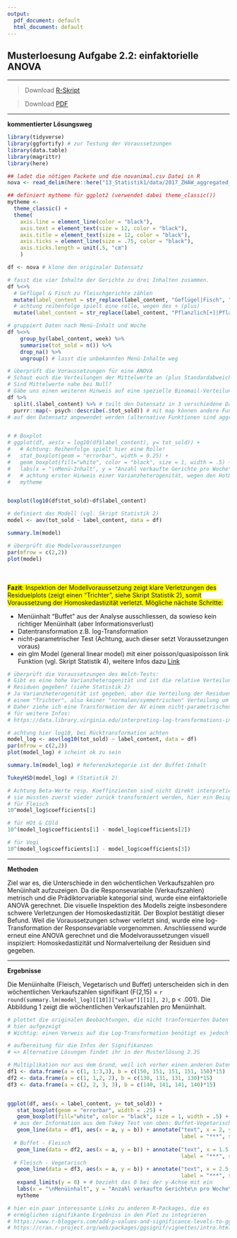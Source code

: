 ```yaml
---
output:
  pdf_document: default
  html_document: default
---
```

## Musterloesung Aufgabe 2.2: einfaktorielle ANOVA

*****

>Download [R-Skript](14_Statistik2/RFiles/solution_stat2.2.R)

>Download [PDF](14_Statistik2/RFiles/solution_stat2.2.pdf)

*****


**kommentierter Lösungsweg**
```r

library(tidyverse)
library(ggfortify) # zur Testung der Voraussetzungen
library(data.table)
library(magrittr)
library(here)

## ladet die nötigen Packete und die novanimal.csv Datei in R
nova <- read_delim(here::here("13_Statistik1/data/2017_ZHAW_aggregated_menu_sales_NOVANIMAL.csv"), delim = ";")

## definiert mytheme für ggplot2 (verwendet dabei theme_classic())
mytheme <- 
  theme_classic() + 
  theme(
    axis.line = element_line(color = "black"), 
    axis.text = element_text(size = 12, color = "black"), 
    axis.title = element_text(size = 12, color = "black"), 
    axis.ticks = element_line(size = .75, color = "black"), 
    axis.ticks.length = unit(.5, "cm")
    )


```



```r

df <- nova # klone den originaler Datensatz

# fasst die vier Inhalte der Gerichte zu drei Inhalten zusammen.
df %<>%
  # Geflügel & Fisch zu fleischgerichte zählen
  mutate(label_content = str_replace(label_content, "Geflügel|Fisch", "Fleisch")) %>% 
  # achtung reihenfolge spielt eine rolle, wegen des + (plus)
  mutate(label_content = str_replace(label_content, "Pflanzlich[+]|Pflanzlich", "Vegetarisch"))

# gruppiert Daten nach Menü-Inhalt und Woche
df %<>%
    group_by(label_content, week) %>% 
    summarise(tot_sold = n()) %>%
    drop_na() %>% 
    ungroup() # lasst die unbekannten Menü-Inhalte weg

# überprüft die Voraussetzungen für eine ANOVA
# Schaut euch die Verteilungen der Mittelwerte an (plus Standardabweichungen)
# Sind Mittelwerte nahe bei Null? 
# Gäbe uns einen weiteren Hinweis auf eine spezielle Binomail-Verteilung 
df %>% 
  split(.$label_content) %>% # teilt den Datensatz in 3 verschiedene Datensätze auf
  purrr::map(~ psych::describe(.$tot_sold)) # mit map können andere Funktionen 
# auf den Datensatz angewendet werden (alternative Funktionen sind aggregate oder apply)


# # Boxplot
# ggplot(df, aes(x = log10(df$label_content), y= tot_sold)) +
#   # Achtung: Reihenfolge spielt hier eine Rolle!
#   stat_boxplot(geom = "errorbar", width = 0.25) +
#   geom_boxplot(fill="white", color = "black", size = 1, width = .5) +
#   labs(x = "\nMenü-Inhalt", y = "Anzahl verkaufte Gerichte pro Woche\n") + 
#   # achtung erster Hinweis einer Varianzheterogenität, wegen den Hot&Cold Gerichten
#   mytheme 


boxplot(log10(df$tot_sold)~df$label_content)

# definiert das Modell (vgl. Skript Statistik 2)
model <- aov(tot_sold ~ label_content, data = df)

summary.lm(model)

# überprüft die Modelvoraussetzungen
par(mfrow = c(2,2))
plot(model)

```
<br>  
<span style="background-color: #FFFF00">**Fazit**: Inspektion der Modellvoraussetzung zeigt klare Verletzungen des Residuelplots (zeigt einen "Trichter", siehe Skript Statistik 2), somit Voraussetzung der Homoskedastizität verletzt. Mögliche nächste Schritte:

- Menüinhalt "Buffet" aus der Analyse ausschliessen, da sowieso kein richtiger Menüinhalt (aber Informationsverlust)
- Datentransformation z.B. log-Transformation
- nicht-parametrischer Test (Achtung, auch dieser setzt Voraussetzungen voraus)
- ein glm Model (general linear model) mit einer poisson/quasipoisson link Funktion (vgl. Skript Statistik 4), weitere Infos dazu [Link](https://www.ncbi.nlm.nih.gov/pmc/articles/PMC5869353/)</span>
<br>
```r

# überprüft die Voraussetzungen des Welch-Tests:
# Gibt es eine hohe Varianzheterogenität und ist die relative Verteilung der 
# Residuen gegeben? (siehe Statistik 2)
# Ja Varianzheterogenität ist gegeben, aber die Verteilung der Residuen folgt 
# einem "Trichter", also keiner "normalen/symmetrischen" Verteilung um 0
# Daher ziehe ich eine Transformation der AV einem nicht-parametrischen Test vor
# für weitere Infos: 
# https://data.library.virginia.edu/interpreting-log-transformations-in-a-linear-model/

# achtung hier log10, bei Rücktransformation achten
model_log <- aov(log10(tot_sold) ~ label_content, data = df) 
par(mfrow = c(2,2))
plot(model_log) # scheint ok zu sein

summary.lm(model_log) # Referenzkategorie ist der Buffet-Inhalt

TukeyHSD(model_log) # (Statistik 2)

# Achtung Beta-Werte resp. Koeffinzienten sind nicht direkt interpretierbar
# sie müssten zuerst wieder zurück transformiert werden, hier ein Beispiel dafür:
# für Fleisch
10^model_log$coefficients[1]

# für HOt & COld
10^(model_log$coefficients[1] - model_log$coefficients[2])

# für Vegi
10^(model_log$coefficients[1] - model_log$coefficients[3])
```

******

**Methoden**

Ziel war es, die Unterschiede in den wöchentlichen Verkaufszahlen pro Menüinhalt aufzuzeigen. Da die Responsevariable (Verkaufszahlen) metrisch und die Prädiktorvariable kategorial sind, wurde eine einfaktorielle ANOVA gerechnet. 
Die visuelle Inspektion des Modells zeigte insbesondere schwere Verletzungen der Homoskedastizität. Der Boxplot bestätigt dieser Befund. 
Weil die Voraussetzungen schwer verletzt sind, wurde eine log-Transformation der Responsevariable vorgenommen. Anschliessend wurde erneut eine ANOVA gerechnet und die Modelvoraussetzungen visuell inspiziert: Homoskedastizität und Normalverteilung der Residuen sind gegeben.

******

**Ergebnisse**

Die Menüinhalte (Fleisch, Vegetarisch und Buffet) unterscheiden sich in den wöchentlichen Verkaufszahlen signifikant (F(2,15) = `r round(summary.lm(model_log)[[10]]["value"][[1]], 2)`, p < .001). Die Abbildung 1 zeigt die wöchentlichen Verkaufszahlen pro Menüinhalt.


```r

# plottet die originalen Beobachtungen, die nicht tranformierten Daten werden 
# hier aufgezeigt
# Wichtig: einen Verweis auf die Log-Transformation benötigt es jedoch

# aufbereitung für die Infos der Signifikanzen 
# => Alternative Lösungen findet ihr in der Musterlösung 2.3S

# Multiplikation nur aus dem Grund, weil ich vorher einen anderen Datensatz hatte
df1 <- data.frame(a = c(1, 1:3,3), b = c(150, 151, 151, 151, 150)*15) 
df2 <- data.frame(a = c(1, 1,2, 2), b = c(130, 131, 131, 130)*15)
df3 <- data.frame(a = c(2, 2, 3, 3), b = c(140, 141, 141, 140)*15)


ggplot(df, aes(x = label_content, y= tot_sold)) +
   stat_boxplot(geom = "errorbar", width = .25) +
   geom_boxplot(fill="white", color = "black", size = 1, width = .5) + 
  # aus der Information aus dem Tukey Test von oben: Buffet-Vegetarisch
   geom_line(data = df1, aes(x = a, y = b)) + annotate("text", x = 2, y = 2320, 
                                                       label = "***", size = 8) + 
  # Buffet - Fleisch
   geom_line(data = df2, aes(x = a, y = b)) + annotate("text", x = 1.5, y = 2020, 
                                                       label = "***", size = 8) +
  # Fleisch - Vegetarisch
   geom_line(data = df3, aes(x = a, y = b)) + annotate("text", x = 2.5, y = 2150, 
                                                       label = "***", size = 8)+ 
   expand_limits(y = 0) + # bezieht das 0 bei der y-Achse mit ein
   labs(x = "\nMenüinhalt", y = "Anzahl verkaufte Gerichte\n pro Woche\n") +
   mytheme 

# hier ein paar interessante Links zu anderen R-Packages, die es 
# ermöglichen signifikante Ergebniss in den Plot zu integrieren
# https://www.r-bloggers.com/add-p-values-and-significance-levels-to-ggplots/
# https://cran.r-project.org/web/packages/ggsignif/vignettes/intro.html
  
   
```

